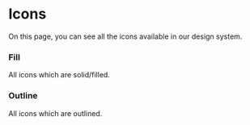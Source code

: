 
<Meta title="General/Icons" />

# Icons

On this page, you can see all the icons available in our design system.

### Fill

All icons which are solid/filled.

<IconGallery>
    <IconItem name="hands praying">
        <Icon name="hands-praying-fill" />
    </IconItem>
    <IconItem name="headphones">
        <Icon name="headphones-fill" />
    </IconItem>
    <IconItem name="square">
        <Icon name="square-fill" />
    </IconItem>
    <IconItem name="square-small">
        <Icon name="square-small-fill" />
    </IconItem>
</IconGallery>

### Outline

All icons which are outlined.

<IconGallery>
    <IconItem name="hands praying">
        <Icon name="hands-praying-outline" />
    </IconItem>
    <IconItem name="headphones">
        <Icon name="headphones-outline" />
    </IconItem>
</IconGallery>
